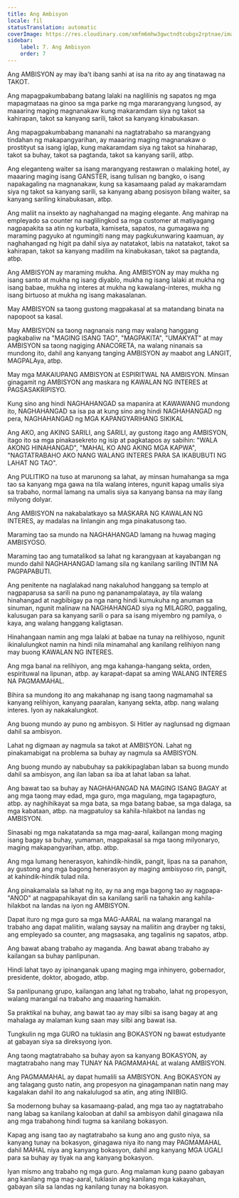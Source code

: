 ```yaml
---
title: Ang Ambisyon
locale: fil
statusTranslation: automatic
coverImage: https://res.cloudinary.com/xmfm6mhw3gwctndtcubgx2rptnae/image/upload/v1740337243/small_cover_educacion_fundamental_a051170f1c.webp
sidebar:
    label: 7. Ang Ambisyon
    order: 7
---
```

Ang AMBISYON ay may iba't ibang sanhi at isa na rito ay ang tinatawag na TAKOT.

Ang mapagpakumbabang batang lalaki na naglilinis ng sapatos ng mga mapagmataas na ginoo sa mga parke ng mga mararangyang lungsod, ay maaaring maging magnanakaw kung makaramdam siya ng takot sa kahirapan, takot sa kanyang sarili, takot sa kanyang kinabukasan.

Ang mapagpakumbabang mananahi na nagtatrabaho sa marangyang tindahan ng makapangyarihan, ay maaaring maging magnanakaw o prostityut sa isang iglap, kung makaramdam siya ng takot sa hinaharap, takot sa buhay, takot sa pagtanda, takot sa kanyang sarili, atbp.

Ang eleganteng waiter sa isang marangyang restawran o malaking hotel, ay maaaring maging isang GANSTER, isang tulisan ng bangko, o isang napakagaling na magnanakaw, kung sa kasamaang palad ay makaramdam siya ng takot sa kanyang sarili, sa kanyang abang posisyon bilang waiter, sa kanyang sariling kinabukasan, atbp.

Ang maliit na insekto ay naghahangad na maging elegante. Ang mahirap na empleyado sa counter na naglilingkod sa mga customer at matiyagang nagpapakita sa atin ng kurbata, kamiseta, sapatos, na gumagawa ng maraming pagyuko at ngumingiti nang may pagkukunwaring kaamuan, ay naghahangad ng higit pa dahil siya ay natatakot, labis na natatakot, takot sa kahirapan, takot sa kanyang madilim na kinabukasan, takot sa pagtanda, atbp.

Ang AMBISYON ay maraming mukha. Ang AMBISYON ay may mukha ng isang santo at mukha ng isang diyablo, mukha ng isang lalaki at mukha ng isang babae, mukha ng interes at mukha ng kawalang-interes, mukha ng isang birtuoso at mukha ng isang makasalanan.

May AMBISYON sa taong gustong magpakasal at sa matandang binata na napopoot sa kasal.

May AMBISYON sa taong nagnanais nang may walang hanggang pagkabaliw na "MAGING ISANG TAO", "MAGPAKITA", "UMAKYAT" at may AMBISYON sa taong nagiging ANACORETA, na walang ninanais sa mundong ito, dahil ang kanyang tanging AMBISYON ay maabot ang LANGIT, MAGPALAya, atbp.

May mga MAKAlUPANG AMBISYON at ESPIRITWAL NA AMBISYON. Minsan ginagamit ng AMBISYON ang maskara ng KAWALAN NG INTERES at PAGSASAKRIPISYO.

Kung sino ang hindi NAGHAHANGAD sa mapanira at KAWAWANG mundong ito, NAGHAHANGAD sa isa pa at kung sino ang hindi NAGHAHANGAD ng pera, NAGHAHANGAD ng MGA KAPANGYARIHANG SIKIKAL

Ang AKO, ang AKING SARILI, ang SARILI, ay gustong itago ang AMBISYON, itago ito sa mga pinakasekreto ng isip at pagkatapos ay sabihin: "WALA AKONG HINAHANGAD", "MAHAL KO ANG AKING MGA KAPWA", "NAGTATRABAHO AKO NANG WALANG INTERES PARA SA IKABUBUTI NG LAHAT NG TAO".

Ang PULITIKO na tuso at marunong sa lahat, ay minsan humahanga sa mga tao sa kanyang mga gawa na tila walang interes, ngunit kapag umalis siya sa trabaho, normal lamang na umalis siya sa kanyang bansa na may ilang milyong dolyar.

Ang AMBISYON na nakabalatkayo sa MASKARA NG KAWALAN NG INTERES, ay madalas na linlangin ang mga pinakatusong tao.

Maraming tao sa mundo na NAGHAHANGAD lamang na huwag maging AMBISYOSO.

Maraming tao ang tumatalikod sa lahat ng karangyaan at kayabangan ng mundo dahil NAGHAHANGAD lamang sila ng kanilang sariling INTIM NA PAGPAPABUTI.

Ang penitente na naglalakad nang nakaluhod hanggang sa templo at nagpaparusa sa sarili na puno ng pananampalataya, ay tila walang hinahangad at nagbibigay pa nga nang hindi kumukuha ng anuman sa sinuman, ngunit malinaw na NAGHAHANGAD siya ng MILAGRO, paggaling, kalusugan para sa kanyang sarili o para sa isang miyembro ng pamilya, o kaya, ang walang hanggang kaligtasan.

Hinahangaan namin ang mga lalaki at babae na tunay na relihiyoso, ngunit ikinalulungkot namin na hindi nila minamahal ang kanilang relihiyon nang may buong KAWALAN NG INTERES.

Ang mga banal na relihiyon, ang mga kahanga-hangang sekta, orden, espirituwal na lipunan, atbp. ay karapat-dapat sa aming WALANG INTERES NA PAGMAMAHAL.

Bihira sa mundong ito ang makahanap ng isang taong nagmamahal sa kanyang relihiyon, kanyang paaralan, kanyang sekta, atbp. nang walang interes. Iyon ay nakakalungkot.

Ang buong mundo ay puno ng ambisyon. Si Hitler ay naglunsad ng digmaan dahil sa ambisyon.

Lahat ng digmaan ay nagmula sa takot at AMBISYON. Lahat ng pinakamabigat na problema sa buhay ay nagmula sa AMBISYON.

Ang buong mundo ay nabubuhay sa pakikipaglaban laban sa buong mundo dahil sa ambisyon, ang ilan laban sa iba at lahat laban sa lahat.

Ang bawat tao sa buhay ay NAGHAHANGAD NA MAGING ISANG BAGAY at ang mga taong may edad, mga guro, mga magulang, mga tagapagturo, atbp. ay naghihikayat sa mga bata, sa mga batang babae, sa mga dalaga, sa mga kabataan, atbp. na magpatuloy sa kahila-hilakbot na landas ng AMBISYON.

Sinasabi ng mga nakatatanda sa mga mag-aaral, kailangan mong maging isang bagay sa buhay, yumaman, magpakasal sa mga taong milyonaryo, maging makapangyarihan, atbp. atbp.

Ang mga lumang henerasyon, kahindik-hindik, pangit, lipas na sa panahon, ay gustong ang mga bagong henerasyon ay maging ambisyoso rin, pangit, at kahindik-hindik tulad nila.

Ang pinakamalala sa lahat ng ito, ay na ang mga bagong tao ay nagpapa-"ANOD" at nagpapahikayat din sa kanilang sarili na tahakin ang kahila-hilakbot na landas na iyon ng AMBISYON.

Dapat ituro ng mga guro sa mga MAG-AARAL na walang marangal na trabaho ang dapat maliitin, walang saysay na maliitin ang drayber ng taksi, ang empleyado sa counter, ang magsasaka, ang tagalinis ng sapatos, atbp.

Ang bawat abang trabaho ay maganda. Ang bawat abang trabaho ay kailangan sa buhay panlipunan.

Hindi lahat tayo ay ipinanganak upang maging mga inhinyero, gobernador, presidente, doktor, abogado, atbp.

Sa panlipunang grupo, kailangan ang lahat ng trabaho, lahat ng propesyon, walang marangal na trabaho ang maaaring hamakin.

Sa praktikal na buhay, ang bawat tao ay may silbi sa isang bagay at ang mahalaga ay malaman kung saan may silbi ang bawat isa.

Tungkulin ng mga GURO na tuklasin ang BOKASYON ng bawat estudyante at gabayan siya sa direksyong iyon.

Ang taong magtatrabaho sa buhay ayon sa kanyang BOKASYON, ay magtatrabaho nang may TUNAY NA PAGMAMAHAL at walang AMBISYON.

Ang PAGMAMAHAL ay dapat humalili sa AMBISYON. Ang BOKASYON ay ang talagang gusto natin, ang propesyon na ginagampanan natin nang may kagalakan dahil ito ang nakalulugod sa atin, ang ating INIIBIG.

Sa modernong buhay sa kasamaang-palad, ang mga tao ay nagtatrabaho nang labag sa kanilang kalooban at dahil sa ambisyon dahil ginagawa nila ang mga trabahong hindi tugma sa kanilang bokasyon.

Kapag ang isang tao ay nagtatrabaho sa kung ano ang gusto niya, sa kanyang tunay na bokasyon, ginagawa niya ito nang may PAGMAMAHAL dahil MAHAL niya ang kanyang bokasyon, dahil ang kanyang MGA UGALI para sa buhay ay tiyak na ang kanyang bokasyon.

Iyan mismo ang trabaho ng mga guro. Ang malaman kung paano gabayan ang kanilang mga mag-aaral, tuklasin ang kanilang mga kakayahan, gabayan sila sa landas ng kanilang tunay na bokasyon.

